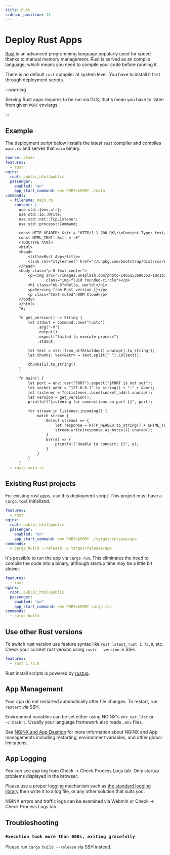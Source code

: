 ```yaml
---
title: Rust
sidebar_position: 13
---
```


# Deploy Rust Apps

[Rust](https://rust-lang.org) is an advanced programming language popularly used for speed thanks to manual memory management. Rust is served as an compile language, which means you need to compile your code before running it. 

There is no default `rust` compiler at system level. You have to install it first through deployment scripts.


:::warning

Serving Rust apps requires to be run via GLS, that's mean you have to listen from given `PORT` env/args.

:::

## Example

The deployment script below installs the latest `rust` compiler and compiles `main.rs` and serves that `main` binary. 


```yaml title="https://github.com/domcloud/recipes/blob/master/rust.yml"
source: clear
features:
  - rust
nginx:
  root: public_html/public
  passenger:
    enabled: "on"
    app_start_command: env PORT=$PORT ./main
commands:
  - filename: main.rs
    content: |
      use std::{env,str};
      use std::io::Write;
      use std::net::TcpListener;
      use std::process::Command;

      const HTTP_HEADER: &str = "HTTP/1.1 200 OK\r\nContent-Type: text/html; charset=UTF-8\r\n\r\n";
      const HTML_TEXT: &str = r#"
      <!DOCTYPE html>
      <html>
      <head>
          <title>Rust App</title>
          <link rel="stylesheet" href="//unpkg.com/bootstrap/dist/css/bootstrap.min.css">
      </head>
      <body class="p-5 text-center">
          <p><img src="//images.unsplash.com/photo-1465153690352-10c1b29577f8?fit=crop&w=200&h=200" 
                  class="img-fluid rounded-circle"></p>
          <h1 class="mb-3">Hello, world!</h1>
          <p>Serving from Rust version {}</p>
          <p class="text-muted">DOM Cloud</p>
      </body>
      </html>
      "#;

      fn get_version() -> String {
          let stdout = Command::new("rustc")
              .arg("-V")
              .output()
              .expect("failed to execute process")
              .stdout;

          let text = str::from_utf8(&stdout).unwrap().to_string();
          let chunks: Vec<&str> = text.split(" ").collect();

          chunks[1].to_string()
      }

      fn main() {
          let port = env::var("PORT").expect("$PORT is not set");
          let socket_addr = "127.0.0.1".to_string() + ":" + &port;
          let listener = TcpListener::bind(socket_addr).unwrap();
          let version = get_version();
          println!("Listening for connections on port {}", port);

          for stream in listener.incoming() {
              match stream {
                  Ok(mut stream) => {
                      let response = HTTP_HEADER.to_string() + &HTML_TEXT.replace("{}", &version);
                      stream.write(response.as_bytes()).unwrap();
                  }
                  Err(e) => {
                      println!("Unable to connect: {}", e);
                  }
              }
          }
      }
  - rustc main.rs
```

## Existing Rust projects

For existing rust apps, use this deployment script. This project must have a `Cargo.toml` initialized.

```yaml title="https://github.com/domcloud/recipes/blob/master/rust-binary.yml"
features:
  - rust
nginx:
  root: public_html/public
  passenger:
    enabled: "on"
    app_start_command: env PORT=$PORT ./target/release/app
commands:
  - cargo build --release -o target/release/app
```

It's possible to run the app via `cargo run`. This eliminates the need to compile the code into a binary, although startup time may be a little bit slower.

```yaml title="https://github.com/domcloud/recipes/blob/master/rust-gls.yml"
features:
  - rust
nginx:
  root: public_html/public
  passenger:
    enabled: "on"
    app_start_command: env PORT=$PORT cargo run
commands:
  - cargo build
```

## Use other Rust versions

To switch rust version use feature syntax like `rust latest`, `rust 1.73.0`, etc. Check your current rust version using `rustc --version` in SSH.

```yaml
features:
  - rust 1.73.0
```

Rust install scripts is powered by [rustup](https://rustup.rs). 

## App Management

Your app do not restarted automatically after file changes. To restart, run `restart` via SSH.

Environment variables can be set either using NGINX's `env_var_list` or `~/.bashrc`. Usually your language framework also reads `.env` files.

See [NGINX and App Daemon](./nginx.mdx) for more information about NGINX and App managements including restarting, environment variables, and other global limitations.

## App Logging

You can see app log from Check -> Check Process Logs tab. Only startup problems displayed in the browser.

Please use a proper logging mechanism such as [the standard logging library](https://docs.rs/log/latest/log/) then write it to a log file, or any other solution that suits you.

NGINX errors and traffic logs can be examined via Webmin or Check -> Check Process Logs tab.

## Troubleshooting

### `Execution took more than 600s, exiting gracefully`

Please run `cargo build --release` via SSH instead.

